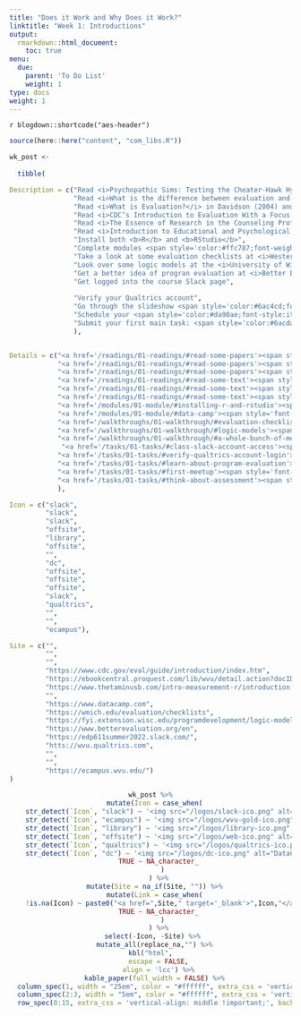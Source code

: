 ```yaml
---
title: "Does it Work and Why Does it Work?"
linktitle: "Week 1: Introductions"
output:
  rmarkdown::html_document:
    toc: true
menu:
  due:
    parent: 'To Do List'
    weight: 1
type: docs
weight: 1
---
```


`r blogdown::shortcode("aes-header")`

```r
source(here::here("content", "com_libs.R"))
```

```r

wk_post <- 
  
  tibble(

Description = c("Read <i>Psychopathic Sims: Testing the Cheater-Hawk Hypothesis in a Video Game</i> in Visser, Batinic, Worth, Book, & Toll (2020) and post on <a style='color:#ff8384;'>\\ #wk1-psychopathic-sims</a>",
                "Read <i>What is the difference between evaluation and research - and why do we care?</i> in Mathison (2006) and post on <a style='color:#ff8384;'>\\ #wk1-#evaluation-views</a>",
                "Read <i>What is Evaluation?</i> in Davidson (2004) and post on <a style='color:#ff8384;'>\\ #wk1-#evaluation-definition</a>",
                "Read <i>CDC’s Introduction to Evaluation With a Focus on Public Health</i>",
                "Read <i>The Essence of Research in the Counseling Profession </i> in Balkin & Kleist (2017)",
                "Read <i>Introduction to Educational and Psychological Measurement Using R</i> in Albano (2020)",
                "Install both <b>R</b> and <b>RStudio</b>",
                "Complete modules <span style='color:#ffc787;font-weight:bold'><i>Introduction to R</i></span> and <span style='color:#ffc787;font-weight:bold'><i>Working with Data in the Tidyverse</i></span> on <b>Data Camp</b>",
                "Take a look at some evaluation checklists at <i>Western Michigan University</i>",
                "Look over some logic models at the <i>University of Wisconsin Extension Program</i>",
                "Get a better idea of progran evaluation at <i>Better Evaluation</i>",
                "Get logged into the course Slack page",
                
                "Verify your Qualtrics account",
                "Go through the slideshow <span style='color:#6ac4cd;font-weight:bold'>Criterial and Interpretive Evaluation: Keys to Merit, Worth, and Significance</span>",
                "Schedule your <span style='color:#da90ae;font-style:italic;'>first meeting</span> with Cari or I",
                "Submit your first main task: <span style='color:#6acda5;font-weight:bold'>Think about assessment</span>"
                ),


Details = c("<a href='/readings/01-readings/#read-some-papers'><span style='font-size: 25px; color: #89cff0;'><i class='fas fa-info-circle'></i></span></a>",
            "<a href='/readings/01-readings/#read-some-papers'><span style='font-size: 25px; color: #89cff0;'><i class='fas fa-info-circle'></i></span></a>",
            "<a href='/readings/01-readings/#read-some-papers'><span style='font-size: 25px; color: #89cff0;'><i class='fas fa-info-circle'></i></span></a>",
            "<a href='/readings/01-readings/#read-some-text'><span style='font-size: 25px; color: #89cff0;'><i class='fas fa-info-circle'></i></span></a>",
            "<a href='/readings/01-readings/#read-some-text'><span style='font-size: 25px; color: #89cff0;'><i class='fas fa-info-circle'></i></span></a>",
            "<a href='/readings/01-readings/#read-some-text'><span style='font-size: 25px; color: #89cff0;'><i class='fas fa-info-circle'></i></span></a>",
            "<a href='/modules/01-module/#installing-r-and-rstudio'><span style='font-size: 25px; color: #89cff0;'><i class='fas fa-info-circle'></i></span></a>",
            "<a href='/modules/01-module/#data-camp'><span style='font-size: 25px; color: #89cff0;'><i class='fas fa-info-circle'></i></span></a>",
            "<a href='/walkthroughs/01-walkthrough/#evaluation-checklists'><span style='font-size: 25px; color: #89cff0;'><i class='fas fa-info-circle'></i></span></a>",
            "<a href='/walkthroughs/01-walkthrough/#logic-models'><span style='font-size: 25px; color: #89cff0;'><i class='fas fa-info-circle'></i></span></a>",
            "<a href='/walkthroughs/01-walkthrough/#a-whole-bunch-of-methods'><span style='font-size: 25px; color: #89cff0;'><i class='fas fa-info-circle'></i></span></a>",
             "<a href='/tasks/01-tasks/#class-slack-account-access'><span style='font-size: 25px; color: #89cff0;'><i class='fas fa-info-circle'></i></span></a>",
            "<a href='/tasks/01-tasks/#verify-qualtrics-account-login'><span style='font-size: 25px; color: #89cff0;'><i class='fas fa-info-circle'></i></span></a>",
            "<a href='/tasks/01-tasks/#learn-about-program-evaluation'><span style='font-size: 25px; color: #89cff0;'><i class='fas fa-info-circle'></i></span></a>",
            "<a href='/tasks/01-tasks/#first-meetup'><span style='font-size: 25px; color: #89cff0;'><i class='fas fa-info-circle'></i></span></a>",
            "<a href='/tasks/01-tasks/#think-about-assessment'><span style='font-size: 25px; color: #89cff0;'><i class='fas fa-info-circle'></i></span></a>"
            ),

Icon = c("slack",
         "slack",
         "slack",
         "offsite",
         "library",
         "offsite",
         "",
         "dc",
         "offsite",
         "offsite",
         "offsite",
         "slack",
         "qualtrics",
         "",
         "",
         "ecampus"),

Site = c("",
         "",
         "",
         "https://www.cdc.gov/eval/guide/introduction/index.htm",
         "https://ebookcentral.proquest.com/lib/wvu/detail.action?docID=4722459",
         "https://www.thetaminusb.com/intro-measurement-r/introduction.html",
         "",
         "https://www.datacamp.com",
         "https://wmich.edu/evaluation/checklists",
         "https://fyi.extension.wisc.edu/programdevelopment/logic-models/",
         "https://www.betterevaluation.org/en",
         "https://edp611summer2022.slack.com/",
         "htts://wvu.qualtrics.com",
         "",
         "",
         "https://ecampus.wvu.edu/")
)
```

<center>
```r
wk_post %>%
  mutate(Icon = case_when(
    str_detect(`Icon`, "slack") ~ '<img src="/logos/slack-ico.png" alt="Slack icon" width="25">',
    str_detect(`Icon`, "ecampus") ~ '<img src="/logos/wvu-gold-ico.png" alt="WVU icon" width="25">',
    str_detect(`Icon`, "library") ~ '<img src="/logos/library-ico.png" alt="Library icon" width="25">',
    str_detect(`Icon`, "offsite") ~ '<img src="/logos/web-ico.png" alt="Web icon" width="25">',
    str_detect(`Icon`, "qualtrics") ~ '<img src="/logos/qualtrics-ico.png" alt="Qualtrics icon" width="25">',
    str_detect(`Icon`, "dc") ~ '<img src="/logos/dc-ico.png" alt="DataCamp icon" width="25">',
    TRUE ~ NA_character_
      )
    ) %>%
  mutate(Site = na_if(Site, "")) %>%
  mutate(Link = case_when(
    !is.na(Icon) ~ paste0("<a href=",Site," target='_blank'>",Icon,"</a>"),
    TRUE ~ NA_character_
      )
    ) %>%
  select(-Icon, -Site) %>% 
  mutate_all(replace_na,"") %>%
kbl("html",
    escape = FALSE,
    align = 'lcc') %>%
  kable_paper(full_width = FALSE) %>%
  column_spec(1, width = "25em", color = "#ffffff", extra_css = 'vertical-align: middle !important;') %>%
  column_spec(2:3, width = "5em", color = "#ffffff", extra_css = 'vertical-align: middle !important;') %>%
  row_spec(0:15, extra_css = 'vertical-align: middle !important;', background = "transparent", color = "#f7f7f7") 
```
</center>
